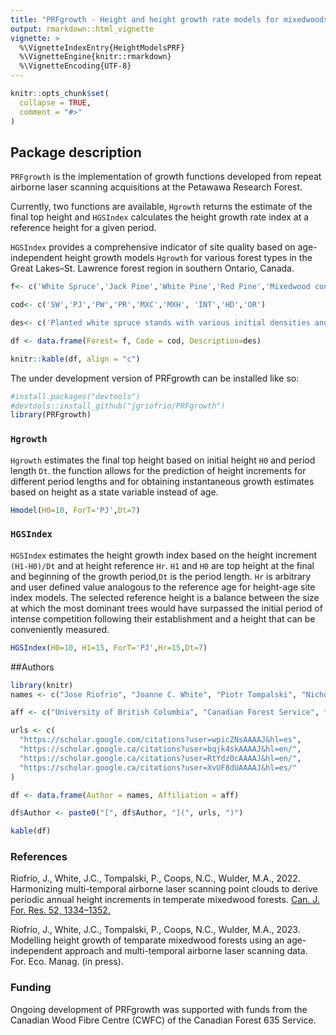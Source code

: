 ```yaml
---
title: "PRFgrowth - Height and height growth rate models for mixedwoods in the Petawawa Reasearch Forest"
output: rmarkdown::html_vignette
vignette: >
  %\VignetteIndexEntry{HeightModelsPRF}
  %\VignetteEngine{knitr::rmarkdown}
  %\VignetteEncoding{UTF-8}
---
```


```r
knitr::opts_chunk$set(
  collapse = TRUE,
  comment = "#>"
)
```

## Package description

`PRFgrowth` is the implementation of growth functions developed from repeat airborne laser scanning acquisitions at the Petawawa Research Forest. 

Currently, two functions are available, `Hgrowth` returns the estimate of the final top height and `HGSIndex` calculates the height growth rate index at a reference height for a given period.  

`HGSIndex` provides a comprehensive indicator of site quality based on age-independent height growth models `Hgrowth` for  various forest types in the Great Lakes–St. Lawrence forest region in southern Ontario, Canada. 

````r
f<- c('White Spruce','Jack Pine','White Pine','Red Pine','Mixedwood conifer','Mixedwood hardwood','Intolerant hardwood','Tolerant hardwood','Red Oak')

cod<- c('SW','PJ','PW','PR','MXC','MXH', 'INT','HD','OR')

des<- c('Planted white spruce stands with various initial densities and subsequent management activities, in some cases with an understory of poplar and hardwoods','Naturally occurring and planted jack pine stands at various densities','Stands dominated by white pine covering a range of plantations and managed and unmanaged natural stands in a mixture of red pine and an understory of other tree species','Natural and managed stands dominated by red pine','Mixed species conifer stands with a range of species proportions dominated by black spruce, white spruce and balsam fir','Hardwood mixed species stands with various species proportions of red maple, poplar and white spruce, with a lesser component of yellow birch, oak','Natural stands dominated by poplar (large-tooth and trembling aspen leading) and often mixed with other hardwoods and conifers','Stands covering a range of structures and associated species (sugar maple, yellow birch, with a lesser component of red maple, beech, oak, hemlock, spruce and balsam fir)','Natural immature and mature oak dominant and oak-pine mixed stands, often with an understory of poplar and hardwoods')

df <- data.frame(Forest= f, Code = cod, Description=des)

knitr::kable(df, align = "c")
````

The under development version of PRFgrowth can be installed like so:

```r
#install.packages("devtools")
#devtools::install_github("jgriofrio/PRFgrowth")
library(PRFgrowth)
```

### `Hgrowth` {#Hgrowth .unnumbered}

`Hgrowth` estimates the final top height based on initial height `H0` and period length `Dt`. the function allows for the prediction of height increments for different period lengths and for obtaining instantaneous growth estimates based on height as a state variable instead of age.

```r
Hmodel(H0=10, ForT='PJ',Dt=7)
```

### `HGSIndex` {#HGindex .unnumbered}

`HGSIndex` estimates the height growth index based on the height increment `(H1-H0)/Dt` and at height reference `Hr`. `H1` and `H0` are top height at the final and beginning of the growth period,`Dt` is the period length. `Hr` is arbitrary and user defined value analogous to the reference age for height-age site index models. The selected reference height is a balance between the size at which the most dominant trees would have surpassed the initial period of intense competition following their establishment and a height that can be conveniently measured.

```r
HGSIndex(H0=10, H1=15, ForT='PJ',Hr=15,Dt=7)
```

##Authors

```r
library(knitr)
names <- c("Jose Riofrio", "Joanne C. White", "Piotr Tompalski", "Nicholas Coops")

aff <- c("University of British Columbia", "Canadian Forest Service", "Canadian Forest Service", "University of British Columbia")

urls <- c(
  "https://scholar.google.com/citations?user=wpicZNsAAAAJ&hl=es",
  "https://scholar.google.ca/citations?user=bqjk4skAAAAJ&hl=en/",
  "https://scholar.google.ca/citations?user=RtYdz0cAAAAJ&hl=en/",
  "https://scholar.google.ca/citations?user=XvUF8dUAAAAJ&hl=es/"
)

df <- data.frame(Author = names, Affiliation = aff)

df$Author <- paste0("[", df$Author, "](", urls, ")")

kable(df)
```
### References

Riofrío, J., White, J.C., Tompalski, P., Coops, N.C., Wulder, M.A.,
2022. Harmonizing multi-temporal airborne laser scanning point clouds to
derive periodic annual height increments in temperate mixedwood forests.
[Can. J. For. Res. 52, 1334–1352.](https://cdnsciencepub.com/doi/10.1139/cjfr-2022-0055)

Riofrío, J., White, J.C., Tompalski, P., Coops, N.C., Wulder, M.A.,
2023. Modelling height growth of temparate mixedwood forests using an
age-independent approach and multi-temporal airborne laser scanning
data. For. Eco. Manag. (in press).

### Funding 
Ongoing development of PRFgrowth was supported with funds from the Canadian Wood Fibre Centre (CWFC) of the Canadian Forest
635 Service. 
